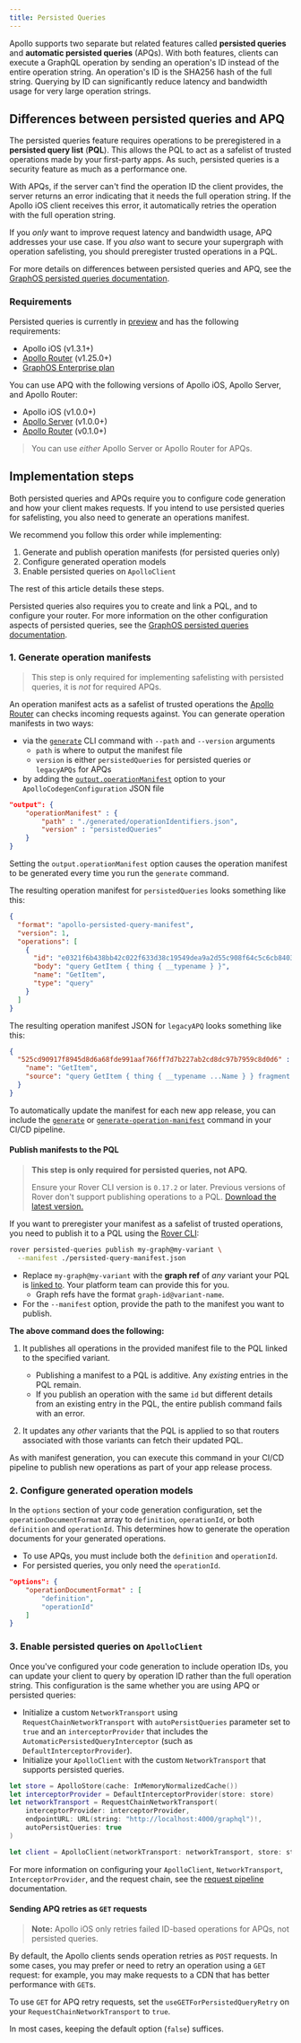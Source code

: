 ```yaml
---
title: Persisted Queries
---
```


Apollo supports two separate but related features called **persisted queries** and **automatic persisted queries** (APQs).
With both features, clients can execute a GraphQL operation by sending an operation's ID instead of the entire operation string. An operation's ID is the SHA256 hash of the full string. Querying by ID can significantly reduce latency and bandwidth usage for very large operation strings.

## Differences between persisted queries and APQ

The persisted queries feature requires operations to be preregistered in a **persisted query list** (**PQL**). 
This allows the PQL to act as a safelist of trusted operations made by your first-party apps. As such, persisted queries is a security feature as much as a performance one.

With APQs, if the server can't find the operation ID the client provides, the server returns an error indicating that it needs the full operation string. If the Apollo iOS client receives this error, it automatically retries the operation with the full operation string.

If you _only_ want to improve request latency and bandwidth usage, APQ addresses your use case. If you _also_ want to secure your supergraph with operation safelisting, you should preregister trusted operations in a PQL.

For more details on differences between persisted queries and APQ, see the [GraphOS persisted queries documentation](/graphos/operations/persisted-queries#differences-from-automatic-persisted).

### Requirements

Persisted queries is currently in [preview](/resources/product-launch-stages#preview) and has the following requirements:
- Apollo iOS (v1.3.1+)
- [Apollo Router](/router) (v1.25.0+)
- [GraphOS Enterprise plan](/graphos/enterprise/)

You can use APQ with the following versions of Apollo iOS, Apollo Server, and Apollo Router:
- Apollo iOS (v1.0.0+)
- [Apollo Server](/apollo-server/) (v1.0.0+)
- [Apollo Router](/router) (v0.1.0+)

> You can use _either_ Apollo Server or Apollo Router for APQs.

## Implementation steps

Both persisted queries and APQs require you to configure code generation and how your client makes requests. If you intend to use persisted queries for safelisting, you also need to generate an operations manifest.

We recommend you follow this order while implementing: 

1. Generate and publish operation manifests (for persisted queries only)
2. Configure generated operation models
3. Enable persisted queries on `ApolloClient`

The rest of this article details these steps.

Persisted queries also requires you to create and link a PQL, and to configure your router. For more information on the other configuration aspects of persisted queries, see the [GraphOS persisted queries documentation](/graphos/operations/persisted-queries).

### 1. Generate operation manifests

> This step is only required for implementing safelisting with persisted queries, it is _not_ for required APQs.

An operation manifest acts as a safelist of trusted operations the [Apollo Router](/router/) can checks incoming requests against. You can generate operation manifests in two ways:
- via the [`generate`](./../code-generation/codegen-cli#generate) CLI command with `--path` and `--version` arguments
    - `path` is where to output the manifest file
    - `version` is either `persistedQueries` for persisted queries or `legacyAPQs` for APQs
- by adding the [`output.operationManifest`](./../code-generation/codegen-configuration#operation-manifest) option to your `ApolloCodegenConfiguration` JSON file

```json title="apollo-codegen-config.json"
"output": {
    "operationManifest" : {
        "path" : "./generated/operationIdentifiers.json",
        "version" : "persistedQueries"
    }
}
```

Setting the `output.operationManifest` option causes the operation manifest to be generated every time you run the `generate` command.

The resulting operation manifest for `persistedQueries` looks something like this: 

```json title="operationIdentifiers.json"
{
  "format": "apollo-persisted-query-manifest",
  "version": 1,
  "operations": [
    {
      "id": "e0321f6b438bb42c022f633d38c19549dea9a2d55c908f64c5c6cb8403442fef",
      "body": "query GetItem { thing { __typename } }",
      "name": "GetItem",
      "type": "query"
    }
  ]
}
```

The resulting operation manifest JSON for `legacyAPQ` looks something like this: 

```json title="operationIdentifiers.json"
{
  "525cd90917f8945d8d6a68fde991aaf766ff7d7b227ab2cd8dc97b7959c8d0d6" : {
    "name": "GetItem",
    "source": "query GetItem { thing { __typename ...Name } } fragment Name on Item { __typename name }"
  }
}
```

To automatically update the manifest for each new app release, you can include the [`generate`](./../code-generation/codegen-cli#generate) or [`generate-operation-manifest`](./../code-generation/codegen-cli#generate-operation-manifest) command in your CI/CD pipeline.

#### Publish manifests to the PQL

<blockquote>

**This step is only required for persisted queries, not APQ.**

Ensure your Rover CLI version is `0.17.2` or later. Previous versions of Rover don't support publishing operations to a PQL.
[Download the latest version.](/rover/getting-started/)

</blockquote>

If you want to preregister your manifest as a safelist of trusted operations, you need to publish it to a PQL using the [Rover CLI](/rover/):

```bash title="Example command"
rover persisted-queries publish my-graph@my-variant \
  --manifest ./persisted-query-manifest.json
```

- Replace `my-graph@my-variant` with the **graph ref** of _any_ variant your PQL is [linked to](#12-link-the-pql-to-variants). Your platform team can provide this for you.
    - Graph refs have the format `graph-id@variant-name`.
- For the `--manifest` option, provide the path to the manifest you want to publish.

**The above command does the following:**

1. It publishes all operations in the provided manifest file to the PQL linked to the specified variant.
    - Publishing a manifest to a PQL is additive. Any _existing_ entries in the PQL remain.
    - If you publish an operation with the same `id` but different details from an existing entry in the PQL, the entire publish command fails with an error.

2. It updates any _other_ variants that the PQL is applied to so that routers associated with those variants can fetch their updated PQL.

As with manifest generation, you can execute this command in your CI/CD pipeline to publish new operations as part of your app release process.

### 2. Configure generated operation models

In the `options` section of your code generation configuration, set the `operationDocumentFormat` array to `definition`, `operationId`, or both `definition` and `operationId`. This determines how to generate the operation documents for your generated operations.

- To use APQs, you must include both the `definition` and `operationId`.
- For persisted queries, you only need the `operationId`.

```json title="apollo-codegen-config.json"
"options": {
    "operationDocumentFormat" : [
        "definition",
        "operationId"
    ]
}
```

### 3. Enable persisted queries on `ApolloClient`

Once you've configured your code generation to include operation IDs, you can update your client to query by operation ID rather than the full operation string. This configuration is the same whether you are using APQ or persisted queries:

- Initialize a custom `NetworkTransport` using `RequestChainNetworkTransport` with `autoPersistQueries` parameter set to `true` and an `interceptorProvider` that includes the `AutomaticPersistedQueryInterceptor` (such as `DefaultInterceptorProvider`).
- Initialize your `ApolloClient` with the custom `NetworkTransport` that supports persisted queries.

```swift
let store = ApolloStore(cache: InMemoryNormalizedCache())
let interceptorProvider = DefaultInterceptorProvider(store: store)
let networkTransport = RequestChainNetworkTransport(
    interceptorProvider: interceptorProvider,
    endpointURL: URL(string: "http://localhost:4000/graphql")!,
    autoPersistQueries: true
)

let client = ApolloClient(networkTransport: networkTransport, store: store)
```

For more information on configuring your `ApolloClient`, `NetworkTransport`, `InterceptorProvider`, and the request chain, see the [request pipeline](./../networking/request-pipeline) documentation.

#### Sending APQ retries as `GET` requests

> **Note:** Apollo iOS only retries failed ID-based operations for APQs, not persisted queries.

By default, the Apollo clients sends operation retries as `POST` requests.  In some cases, you may prefer or need to retry an operation using a `GET` request: for example, you may make requests to a CDN that has better performance with `GET`s.

To use `GET` for APQ retry requests, set the `useGETForPersistedQueryRetry` on your `RequestChainNetworkTransport` to `true`.

In most cases, keeping the default option (`false`) suffices.
